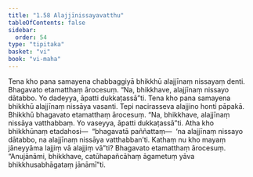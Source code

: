 ```yaml
---
title: "1.58 Alajjīnissayavatthu"
tableOfContents: false
sidebar:
  order: 54
type: "tipitaka"
basket: "vi"
book: "vi-maha"
---
```



<DynamicBreadcrumb />

<Division number="120" book="vi-maha" bookNo="3" page="127">

<Paragraph number="504" book="vi-maha">
Tena kho pana samayena chabbaggiyā bhikkhū alajjīnaṃ nissayaṃ denti. Bhagavato etamatthaṃ ārocesuṃ. “Na, bhikkhave, alajjīnaṃ nissayo dātabbo. Yo dadeyya, āpatti dukkaṭassā”ti.
</Paragraph>

<Paragraph number="505" book="vi-maha">
Tena kho pana samayena bhikkhū alajjīnaṃ nissāya vasanti. Tepi nacirasseva alajjino honti pāpakā. Bhikkhū bhagavato etamatthaṃ ārocesuṃ. “Na, bhikkhave, alajjīnaṃ nissāya vatthabbaṃ. Yo vaseyya, āpatti dukkaṭassā”ti.
</Paragraph>

<Paragraph number="506" book="vi-maha">
Atha kho bhikkhūnaṃ etadahosi—  “bhagavatā paññattaṃ—  ‘na alajjīnaṃ nissayo dātabbo, na alajjīnaṃ nissāya vatthabban’ti. Kathaṃ nu kho mayaṃ jāneyyāma lajjiṃ vā alajjiṃ vā”ti? Bhagavato etamatthaṃ ārocesuṃ. “Anujānāmi, bhikkhave, catūhapañcāhaṃ āgametuṃ yāva bhikkhusabhāgataṃ jānāmī”ti.
</Paragraph>
</Division>